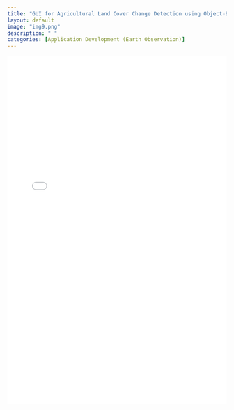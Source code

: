 ```yaml
---
title: "GUI for Agricultural Land Cover Change Detection using Object-Based Time Series Analysis in eCognition"
layout: default
image: "img9.png"
description: " "
categories: [Application Development (Earth Observation)]
---
```


<iframe src="FinalProjectReport.pdf" width="100%" height="800px" style="border: none;">

This browser does not support PDFs. Please download the PDF to view it: <a href="files/FinalProjectReport.pdf">Download PDF</a>

</iframe>
